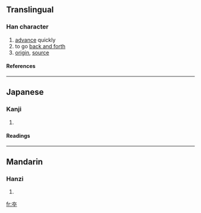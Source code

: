 ==Translingual==
===Han character===
{{Han char|rn=37|rad=大|as=02|sn=5|four=|canj=大十 (KJ)}}
# [[advance]] quickly
# to go [[back and forth]]
# [[origin]], [[source]]
====References====
{{Han ref|kx=0249.100|dkj=05845|dj=0509.010|hdz=10524.040|uh=5932|ud=22834}}
----
==Japanese==
===Kanji===
{{ja-kanji|grade=|rs=大02}}
# {{defn|Japanese}} 
====Readings====
{{ja-readings|on=[[とう]] (tō), [[ほん]] (hon)|kun=[[すすむ]] (susumu)}}
----
==Mandarin==
===Hanzi===
{{cmn-hanzi|pin=[[běn]] ([[ben3]])|wg=pen<sup>3</sup>}}
# {{defn|Mandarin}}

[[fr:夲]]